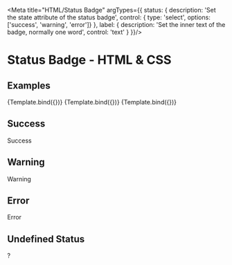
<Meta title="HTML/Status Badge" argTypes={{
	status: {
		description: 'Set the state attribute of the status badge',
		control: { type: 'select', options: ['success', 'warning', 'error']}
	},
	label: {
		description: 'Set the inner text of the badge, normally one word',
		control: 'text'
	}
}}/>


# Status Badge - HTML & CSS

## Examples
<Canvas>
  <Story name="success" args={{ status: 'success', label: 'Online' }}>
    {Template.bind({})}
  </Story>
  <Story name="warning" args={{ status: 'warning', label: 'Connecting...' }}>
    {Template.bind({})}
  </Story>
  <Story name="error" args={{ status: 'error', label: 'Offline' }}>
    {Template.bind({})}
  </Story>
</Canvas>

## Success
<Canvas>
  <span class="nl-status-badge nl-status-badge--success">Success</span>
</Canvas>

## Warning
<Canvas>
    <span class="nl-status-badge nl-status-badge--warning">Warning</span>
</Canvas>

## Error
<Canvas>
    <span class="nl-status-badge nl-status-badge--error">Error</span>
</Canvas>

## Undefined Status
<Canvas>
    <span class="nl-status-badge">?</span>
</Canvas>
